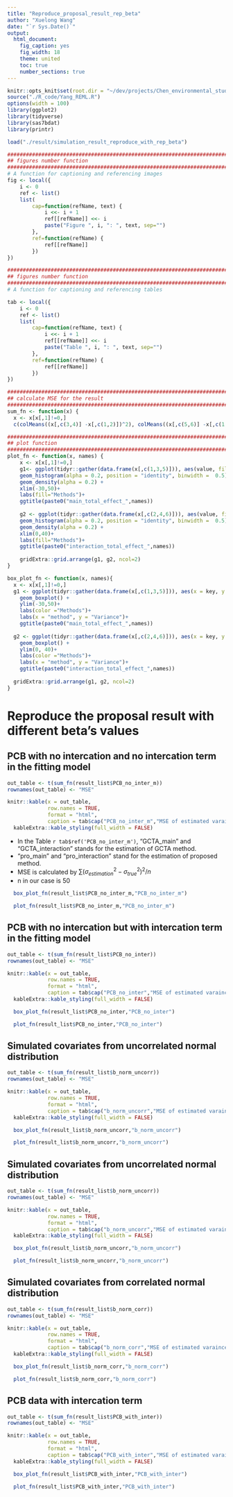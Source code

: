 ```yaml
---
title: "Reproduce_proposal_result_rep_beta"
author: "Xuelong Wang"
date: "`r Sys.Date()`"
output: 
  html_document: 
    fig_caption: yes
    fig_width: 18
    theme: united
    toc: true
    number_sections: true
---
```


```r
knitr::opts_knit$set(root.dir = "~/dev/projects/Chen_environmental_study/")
source("./R_code/Yang_REML.R")
options(width = 100)
library(ggplot2)
library(tidyverse)
library(sas7bdat)
library(printr)

load("./result/simulation_result_reproduce_with_rep_beta")

#####################################################################################
## figures number function
#####################################################################################
# A function for captioning and referencing images
fig <- local({
    i <- 0
    ref <- list()
    list(
        cap=function(refName, text) {
            i <<- i + 1
            ref[[refName]] <<- i
            paste("Figure ", i, ": ", text, sep="")
        },
        ref=function(refName) {
            ref[[refName]]
        })
})

#####################################################################################
## figures number function
#####################################################################################
# A function for captioning and referencing tables

tab <- local({
    i <- 0
    ref <- list()
    list(
        cap=function(refName, text) {
            i <<- i + 1
            ref[[refName]] <<- i
            paste("Table ", i, ": ", text, sep="")
        },
        ref=function(refName) {
            ref[[refName]]
        })
})

#####################################################################################
## calculate MSE for the result 
#####################################################################################
sum_fn <- function(x) {
  x <- x[x[,1]!=0,]
  c(colMeans((x[,c(3,4)] -x[,c(1,2)])^2), colMeans((x[,c(5,6)] -x[,c(1,2)])^2))}

#####################################################################################
## plot function
#####################################################################################
plot_fn <- function(x, names) {
    x <- x[x[,1]!=0,]
    g1<- ggplot(tidyr::gather(data.frame(x[,c(1,3,5)])), aes(value, fill = key, y = ..density..)) +
    geom_histogram(alpha = 0.2, position = "identity", binwidth =  0.5) +
    geom_density(alpha = 0.2) +
    xlim(-30,50)+
    labs(fill="Methods")+
    ggtitle(paste0("main_total_effect_",names))
  
    g2 <- ggplot(tidyr::gather(data.frame(x[,c(2,4,6)])), aes(value, fill = key, y = ..density..)) +
    geom_histogram(alpha = 0.2, position = "identity", binwidth =  0.5) +
    geom_density(alpha = 0.2) +
    xlim(0,40)+
    labs(fill="Methods")+
    ggtitle(paste0("interaction_total_effect_",names))
    
    gridExtra::grid.arrange(g1, g2, ncol=2)
}

box_plot_fn <- function(x, names){
  x <- x[x[,1]!=0,]
  g1 <- ggplot(tidyr::gather(data.frame(x[,c(1,3,5)])), aes(x = key, y = value, color = key)) + 
    geom_boxplot() +
    ylim(-30,50)+
    labs(color ="Methods")+
    labs(x = "method", y = "Variance")+
    ggtitle(paste0("main_total_effect_",names))
  
  g2 <- ggplot(tidyr::gather(data.frame(x[,c(2,4,6)])), aes(x = key, y = value, color = key)) + 
    geom_boxplot() +
    ylim(0, 40)+
    labs(color ="Methods")+
    labs(x = "method", y = "Variance")+
    ggtitle(paste0("interaction_total_effect_",names))
    
  gridExtra::grid.arrange(g1, g2, ncol=2)
}
```

# Reproduce the proposal result with different beta's values

## PCB with no intercation and no intercation term in the fitting model 

```r
out_table <- t(sum_fn(result_list$PCB_no_inter_m))
rownames(out_table) <- "MSE"

knitr::kable(x = out_table, 
             row.names = TRUE,
             format = "html",
             caption = tab$cap("PCB_no_inter_m","MSE of estimated varaince with PCB data without intercation"))  %>% 
  kableExtra::kable_styling(full_width = FALSE)
```
- In the Table `r tab$ref('PCB_no_inter_m')`, "GCTA_main" and "GCTA_interaction" stands for the estimation of GCTA method. 
- "pro_main" and "pro_interaction" stand for the estimation of proposed method. 
- MSE is calculated by $\sum(\sigma^2_{estimation} - \sigma^2_{true})^2/n$
- n in our case is 50

```r
  box_plot_fn(result_list$PCB_no_inter_m,"PCB_no_inter_m")
```

```r
  plot_fn(result_list$PCB_no_inter_m,"PCB_no_inter_m")
```


## PCB with no intercation but with intercation term in the fitting model 

```r
out_table <- t(sum_fn(result_list$PCB_no_inter))
rownames(out_table) <- "MSE"

knitr::kable(x = out_table, 
             row.names = TRUE,
             format = "html",
             caption = tab$cap("PCB_no_inter","MSE of estimated varaince with PCB data without intercation"))  %>% 
  kableExtra::kable_styling(full_width = FALSE)
```


```r
  box_plot_fn(result_list$PCB_no_inter,"PCB_no_inter")
```

```r
  plot_fn(result_list$PCB_no_inter,"PCB_no_inter")
```

## Simulated covariates from uncorrelated normal distribution

```r
out_table <- t(sum_fn(result_list$b_norm_uncorr))
rownames(out_table) <- "MSE"

knitr::kable(x = out_table, 
             row.names = TRUE,
             format = "html",
             caption = tab$cap("b_norm_uncorr","MSE of estimated varaince with PCB data without intercation"))  %>% 
  kableExtra::kable_styling(full_width = FALSE)
```


```r
  box_plot_fn(result_list$b_norm_uncorr,"b_norm_uncorr")
```

```r
  plot_fn(result_list$b_norm_uncorr,"b_norm_uncorr")
```

## Simulated covariates from uncorrelated normal distribution

```r
out_table <- t(sum_fn(result_list$b_norm_uncorr))
rownames(out_table) <- "MSE"

knitr::kable(x = out_table, 
             row.names = TRUE,
             format = "html",
             caption = tab$cap("b_norm_uncorr","MSE of estimated varaince with PCB data without intercation"))  %>% 
  kableExtra::kable_styling(full_width = FALSE)
```


```r
  box_plot_fn(result_list$b_norm_uncorr,"b_norm_uncorr")
```

```r
  plot_fn(result_list$b_norm_uncorr,"b_norm_uncorr")
```

## Simulated covariates from correlated normal distribution


```r
out_table <- t(sum_fn(result_list$b_norm_corr))
rownames(out_table) <- "MSE"

knitr::kable(x = out_table, 
             row.names = TRUE,
             format = "html",
             caption = tab$cap("b_norm_corr","MSE of estimated varaince with PCB data without intercation"))  %>% 
  kableExtra::kable_styling(full_width = FALSE)
```


```r
  box_plot_fn(result_list$b_norm_corr,"b_norm_corr")
```

```r
  plot_fn(result_list$b_norm_corr,"b_norm_corr")
```

## PCB data with intercation term 

```r
out_table <- t(sum_fn(result_list$PCB_with_inter))
rownames(out_table) <- "MSE"

knitr::kable(x = out_table, 
             row.names = TRUE,
             format = "html",
             caption = tab$cap("PCB_with_inter","MSE of estimated varaince with PCB data without intercation"))  %>% 
  kableExtra::kable_styling(full_width = FALSE)
```


```r
  box_plot_fn(result_list$PCB_with_inter,"PCB_with_inter")
```

```r
  plot_fn(result_list$PCB_with_inter,"PCB_with_inter")
```